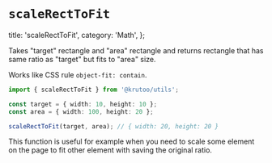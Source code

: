 # `scaleRectToFit`

  title: 'scaleRectToFit',
  category: 'Math',
};

Takes "target" rectangle and "area" rectangle and returns rectangle that has same ratio as "target" but fits to "area" size.

Works like CSS rule `object-fit: contain`.

```ts
import { scaleRectToFit } from '@krutoo/utils';

const target = { width: 10, height: 10 };
const area = { width: 100, height: 20 };

scaleRectToFit(target, area); // { width: 20, height: 20 }
```

This function is useful for example when you need to scale some element on the page to fit other element with saving the original ratio.
